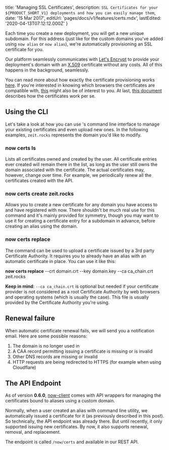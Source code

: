 
  title: 'Managing SSL Certificates',
  description: `SSL Certificates for your ${PRODUCT_SHORT_V1} deployments and how you can easily manage them`,
  date: '15 Mar 2017',
  editUrl: 'pages/docs/v1/features/certs.mdx',
  lastEdited: '2020-04-13T07:12:12.000Z'
}

Each time you create a new deployment, you will get a new unique subdomain. For this address (just like for the custom domains you've added using `now alias` or `now alias`), we're automatically provisioning an SSL certificate for you.

Our platform seamlessly communicates with [Let's Encrypt](https://letsencrypt.org/) to provide your deployment's domain with an [X.509](https://en.wikipedia.org/wiki/X.509) certificate without any costs. All of this happens in the background, seamlessly.

You can read more about how exactly the certificate provisioning works [here](https://letsencrypt.org/how-it-works/). If you're interested in knowing which browsers the certificates are compatible with, [this](https://letsencrypt.org/docs/certificate-compatibility/) might also be of interest to you. At last, [this document](https://letsencrypt.org/certificates/) describes how the certificates work per se.

## Using the CLI

Let's take a look at how you can use <ProductNameShortV1 />'s command line interface to manage your existing certificates and even upload new ones. In the following examples, `zeit.rocks` represents the domain you'd like to modify.

### now certs ls

Lists all certificates owned and created by the user. All certificate entries ever created will remain there in the list, as long as the user still owns the domain associated with the certificate. The actual certificates may, however, change over time. For example, we periodically renew all the certificates created with the API.

### now certs create zeit.rocks

Allows you to create a new certificate for any domain you have access to and have registered with now. There shouldn't be much real use for this command and it's mainly provided for symmetry, though you may want to use it for creating a certificate entry for a subdomain in advance, before creating an alias using the domain.

### now certs replace

The command can be used to upload a certificate issued by a 3rd party Certificate Authority. It requires you to already have an alias with an automatic certificate in place. You can use it like this:

<TerminalInput>
  <b>now certs replace</b> --crt domain.crt --key domain.key --ca ca_chain.crt
  zeit.rocks
</TerminalInput>

**Keep in mind**: `--ca ca_chain.crt` is optional but needed if your certificate provider is not considered as a root Certificate Authority by web browsers and operating systems (which is usually the case). This file is usually provided by the Certificate Authority you're using.

## Renewal failure

When automatic certificate renewal fails, we will send you a notification email. Here are some possible reasons:

1. The domain is no longer used in <ProductNameShortV1 />
2. A CAA record permitting issuing a certificate is missing or is invalid
3. Other DNS records are missing or invalid
4. HTTP requests are being redirected to HTTPS (for example when using Cloudflare)

## The API Endpoint

As of version **0.6.0**, [now-client](https://www.npmjs.com/package/now-client) comes with API wrappers for managing the certificates bound to aliases using a custom domain.

Normally, when a user created an alias with <ProductNameShortV1 /> command line utility, we automatically issued a certificate for it (as previously described in <Link href="/blog/now-alias">this post</Link>). So technically, the API endpoint was already there. But until recently, it only supported issuing new certificates. By now, it also supports renewal, removal, and replacement.

The endpoint is called `/now/certs` and available in our <Link href="/docs/api#endpoints">REST API</Link>.

